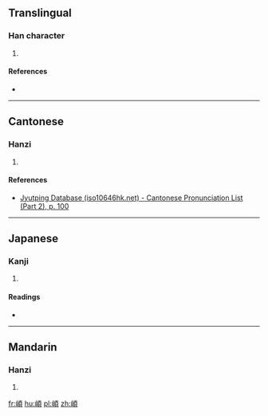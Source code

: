 ==Translingual==

===Han character===
{{Han char|rn=46|rad=山|as=09|sn=12|four=21786|canj=UMBC|ids=⿰山頁}}

# {{defn|Han|sort=山09}}

====References====
* {{Han ref|kx=0315.280|dkj=08252|hdz=10785.130|uh=5D38|ud=23864|bh=D8EC|bd=55532}}

----

==Cantonese==

===Hanzi===
{{yue-hanzi|jyut=[[ngong4]], [[ong4]]|y=ngong4, ong4}}

# {{defn|lang=yue|sort=山09}}

====References====
* [http://www.iso10646hk.net/jp/document/download.jsp Jyutping Database (iso10646hk.net) - Cantonese Pronunciation List (Part 2), p. 100]

----

==Japanese==

===Kanji===
{{ja-kanji|grade=|rs=山09}}

# {{defn|lang=ja|sort=山09}}

====Readings====
* {{ja-readings|on=[[とん]] (ton), [[どん]] (don)|kun=}}

----

==Mandarin==

===Hanzi===
{{cmn-hanzi|pin=[[yáng]] ([[yang2]])|wg=yang<sup>2</sup>}}

# {{defn|lang=cmn|sort=山09}}

[[fr:崸]]
[[hu:崸]]
[[pl:崸]]
[[zh:崸]]